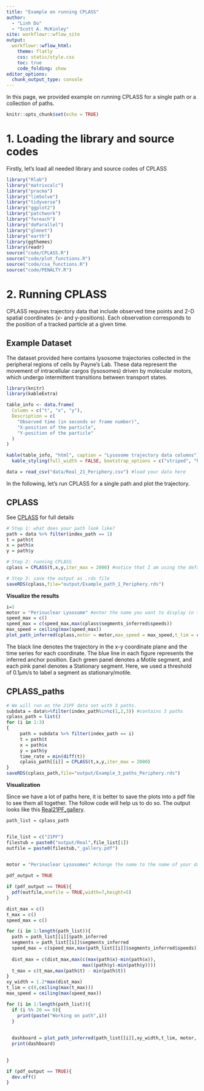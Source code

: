 ```yaml
---
title: "Example on running CPLASS"
author:
  - "Linh Do"
  - "Scott A. McKinley"
site: workflowr::wflow_site
output:
  workflowr::wflow_html:
    theme: flatly
    css: static/style.css
    toc: true
    code_folding: show
editor_options:
  chunk_output_type: console
---
```


In this page, we provided example on running CPLASS for a single path or a collection of paths.
```r
knitr::opts_chunk$set(echo = TRUE)
```

# 1. Loading the library and source codes

Firstly, let's load all needed library and source codes of CPLASS

```r
library("Rlab")
library("matrixcalc")
library("pracma")
library("limSolve")
library("tidyverse")
library("ggplot2")
library("patchwork")
library("foreach")
library("doParallel")
library("glmnet")
library("earth")
library(ggthemes)
library(readr)
source("code/CPLASS.R")
source("code/plot_functions.R")
source("code/csa_functions.R")
source("code/PENALTY.R")
```


# 2. Running CPLASS 

CPLASS requires trajectory data that include observed time points and 2-D spatial coordinates (x- and y-positions).
Each observation corresponds to the position of a tracked particle at a given time.
 
## Example Dataset

The dataset provided here contains lysosome trajectories collected in the peripheral regions of cells by Payne’s Lab.
These data represent the movement of intracellular cargos (lysosomes) driven by molecular motors, which undergo intermittent transitions between transport states.

```r
library(knitr)
library(kableExtra)

table_info <- data.frame(
  Column = c("t", "x", "y"),
  Description = c(
    "Observed time (in seconds or frame number)",
    "X-position of the particle",
    "Y-position of the particle"
  )
)

kable(table_info, "html", caption = "Lysosome trajectory data columns") %>%
  kable_styling(full_width = FALSE, bootstrap_options = c("striped", "hover"))
```


```r
data = read_csv("data/Real_21_Periphery.csv") #load your data here
```

In the following, let's run CPLASS for a single path and plot the trajectory.

## CPLASS

See [CPLASS](functions.html#cplass) for full details

```r
# Step 1: what does your path look like?
path = data %>% filter(index_path == 1)
t = path$t
x = path$x
y = path$y

# Step 2: running CPLASS
cplass = CPLASS(t,x,y,iter_max = 2000) #notice that I am using the default but you can change any argument to adjust the MCMC steps, burn-in steps, speed limit threshold, turn-on or turn off the speed penalty, and so on

# Step 3: save the output as .rds file
saveRDS(cplass,file="output/Example_path_1_Periphery.rds")

```

**Visualize the results**

```r
i=1
motor = "Perinuclear Lysosome" #enter the name you want to display in the figure
speed_max = c()
speed_max = c(speed_max,max(cplass$segments_inferred$speeds))
max_speed = ceiling(max(speed_max))
plot_path_inferred(cplass,motor = motor,max_speed = max_speed,t_lim = c(0,30))
```


The black line denotes the trajectory in the x-y coordinate plane and the time series for each coordinate. The blue line in each figure represents the inferred anchor position. Each green panel denotes a Motile segment, and each pink panel denotes a Stationary segment. Here, we used a threshold of $0.1\mu$m/s to label a segment as stationary/motile.

## CPLASS_paths


```r
# We will run on the 21PF data set with 3 paths.
subdata = data%>%filter(index_path%in%c(1,2,3)) #contains 3 paths
cplass_path = list()
for (i in 1:3)
{
     path = subdata %>% filter(index_path == i)
     t = path$t
     x = path$x
     y = path$y
     time_rate = min(diff(t))
     cplass_path[[i]] = CPLASS(t,x,y,iter_max = 2000)
}
saveRDS(cplass_path,file="output/Example_3_paths_Periphery.rds")
```



**Visualization**

Since we have a lot of paths here, it is better to save the plots into a pdf file to see them all together. The follow code will help us to do so. The output looks like this [Real21PF_gallery](output/Real21PF_gallery.pdf).

```r
path_list = cplass_path


file_list = c("21PF")
filestub = paste0("output/Real",file_list[1])
outfile = paste0(filestub,"_gallery.pdf")

 
motor = "Perinuclear Lysosomes" #change the name to the name of your data

pdf_output = TRUE

if (pdf_output == TRUE){
  pdf(outfile,onefile = TRUE,width=7,height=5)
}

dist_max = c()
t_max = c()
speed_max = c()

for (i in 1:length(path_list)){
  path = path_list[[i]]$path_inferred
  segments = path_list[[i]]$segments_inferred
  speed_max = c(speed_max,max(path_list[[i]]$segments_inferred$speeds))
  
  dist_max = c(dist_max,max(c(max(path$x)-min(path$x)),
                            max((path$y)-min(path$y))))
  t_max = c(t_max,max(path$t) - min(path$t))
}
xy_width = 1.2*max(dist_max)
t_lim = c(0,ceiling(max(t_max)))
max_speed = ceiling(max(speed_max))

for (i in 1:length(path_list)){
  if (i %% 20 == 0){
    print(paste("Working on path",i))
  }
  
 
  dashboard = plot_path_inferred(path_list[[i]],xy_width,t_lim, motor, max_speed)
  print(dashboard)

  
}

if (pdf_output == TRUE){
  dev.off()
}
```

